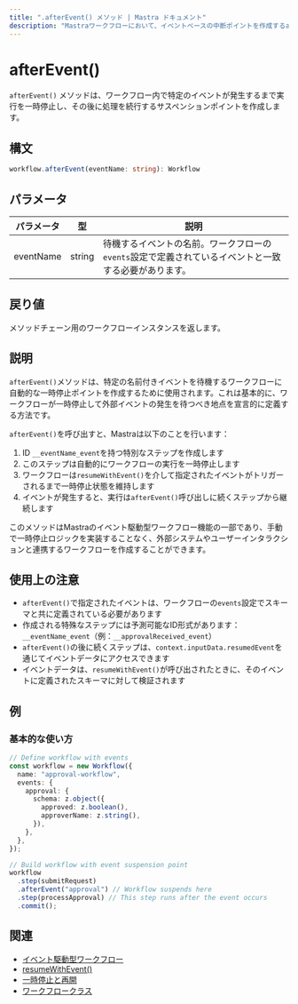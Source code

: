 ```yaml
---
title: ".afterEvent() メソッド | Mastra ドキュメント"
description: "Mastraワークフローにおいて、イベントベースの中断ポイントを作成するafterEventメソッドのリファレンス。"
---
```


# afterEvent()

`afterEvent()` メソッドは、ワークフロー内で特定のイベントが発生するまで実行を一時停止し、その後に処理を続行するサスペンションポイントを作成します。

## 構文

```typescript
workflow.afterEvent(eventName: string): Workflow
```

## パラメータ

| パラメータ | 型     | 説明                                                                                                 |
| --------- | ------ | ---------------------------------------------------------------------------------------------------- |
| eventName | string | 待機するイベントの名前。ワークフローの`events`設定で定義されているイベントと一致する必要があります。 |

## 戻り値

メソッドチェーン用のワークフローインスタンスを返します。

## 説明

`afterEvent()`メソッドは、特定の名前付きイベントを待機するワークフローに自動的な一時停止ポイントを作成するために使用されます。これは基本的に、ワークフローが一時停止して外部イベントの発生を待つべき地点を宣言的に定義する方法です。

`afterEvent()`を呼び出すと、Mastraは以下のことを行います：

1. ID `__eventName_event`を持つ特別なステップを作成します
2. このステップは自動的にワークフローの実行を一時停止します
3. ワークフローは`resumeWithEvent()`を介して指定されたイベントがトリガーされるまで一時停止状態を維持します
4. イベントが発生すると、実行は`afterEvent()`呼び出しに続くステップから継続します

このメソッドはMastraのイベント駆動型ワークフロー機能の一部であり、手動で一時停止ロジックを実装することなく、外部システムやユーザーインタラクションと連携するワークフローを作成することができます。

## 使用上の注意

- `afterEvent()`で指定されたイベントは、ワークフローの`events`設定でスキーマと共に定義されている必要があります
- 作成される特殊なステップには予測可能なID形式があります：`__eventName_event`（例：`__approvalReceived_event`）
- `afterEvent()`の後に続くステップは、`context.inputData.resumedEvent`を通じてイベントデータにアクセスできます
- イベントデータは、`resumeWithEvent()`が呼び出されたときに、そのイベントに定義されたスキーマに対して検証されます

## 例

### 基本的な使い方

```typescript
// Define workflow with events
const workflow = new Workflow({
  name: "approval-workflow",
  events: {
    approval: {
      schema: z.object({
        approved: z.boolean(),
        approverName: z.string(),
      }),
    },
  },
});

// Build workflow with event suspension point
workflow
  .step(submitRequest)
  .afterEvent("approval") // Workflow suspends here
  .step(processApproval) // This step runs after the event occurs
  .commit();
```

## 関連

- [イベント駆動型ワークフロー](./events.mdx)
- [resumeWithEvent()](./resumeWithEvent.mdx)
- [一時停止と再開](../../docs/workflows/suspend-and-resume.mdx)
- [ワークフロークラス](./workflow.mdx)

